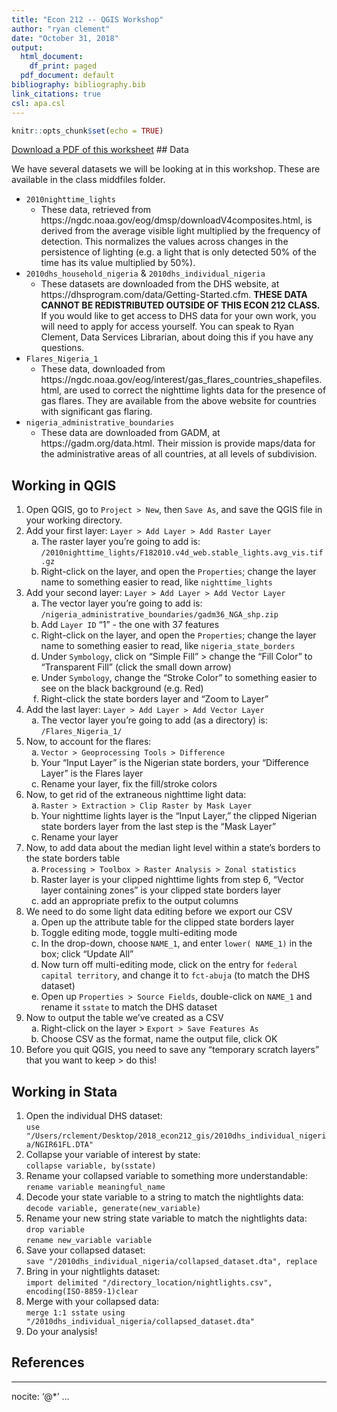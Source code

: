 ```yaml
---
title: "Econ 212 -- QGIS Workshop"
author: "ryan clement"
date: "October 31, 2018"
output:
  html_document:
    df_print: paged
  pdf_document: default
bibliography: bibliography.bib
link_citations: true
csl: apa.csl
---
```


```r
knitr::opts_chunk$set(echo = TRUE)
```

[Download a PDF of this worksheet](https://rkclement.github.io/files/2018F_econ0212_qgis_worksheet.pdf)
## Data

We have several datasets we will be looking at in this workshop. These are available in the class middfiles folder.

- `2010nighttime_lights`
  - These data, retrieved from https://ngdc.noaa.gov/eog/dmsp/downloadV4composites.html, is derived from the average visible light multiplied by the frequency of detection. This normalizes the values across changes in the persistence of lighting (e.g. a light that is only detected 50% of the time has its value multiplied by 50%).

- `2010dhs_household_nigeria` & `2010dhs_individual_nigeria`
  - These datasets are downloaded from the DHS website, at https://dhsprogram.com/data/Getting-Started.cfm. **THESE DATA CANNOT BE REDISTRIBUTED OUTSIDE OF THIS ECON 212 CLASS.** If you would like to get access to DHS data for your own work, you will need to apply for access yourself. You can speak to Ryan Clement, Data Services Librarian, about doing this if you have any questions.
  
- `Flares_Nigeria_1`
  - These data, downloaded from https://ngdc.noaa.gov/eog/interest/gas_flares_countries_shapefiles.html, are used to correct the nighttime lights data for the presence of gas flares. They are available from the above website for countries with significant gas flaring.
  
- `nigeria_administrative_boundaries`
  - These data are downloaded from GADM, at https://gadm.org/data.html. Their mission is provide maps/data for the administrative areas of all countries, at all levels of subdivision.

## Working in QGIS
1. Open QGIS, go to `Project > New`, then `Save As`, and save the QGIS file in your working directory.
2. Add your first layer: `Layer > Add Layer > Add Raster Layer`
    a. The raster layer you're going to add is:  
    `/2010nighttime_lights/F182010.v4d_web.stable_lights.avg_vis.tif.gz`
    b. Right-click on the layer, and open the `Properties`; change the layer name to something easier to read, like `nighttime_lights`
3. Add your second layer: `Layer > Add Layer > Add Vector Layer`
    a. The vector layer you're going to add is:  
    `/nigeria_administrative_boundaries/gadm36_NGA_shp.zip`
    b. Add `Layer ID` "1" - the one with 37 features
    c. Right-click on the layer, and open the `Properties`; change the layer name to something easier to read, like `nigeria_state_borders`
    d. Under `Symbology`, click on "Simple Fill" > change the "Fill Color" to "Transparent Fill" (click the small down arrow)
    e. Under `Symbology`, change the "Stroke Color" to something easier to see on the black background (e.g. Red)
    f. Right-click the state borders layer and "Zoom to Layer"
4. Add the last layer: `Layer > Add Layer > Add Vector Layer`
    a. The vector layer you're going to add (as a directory) is:  
    `/Flares_Nigeria_1/`
5. Now, to account for the flares:
    a. `Vector > Geoprocessing Tools > Difference`
    b. Your "Input Layer" is the Nigerian state borders, your "Difference Layer" is the Flares layer
    c. Rename your layer, fix the fill/stroke colors
6. Now, to get rid of the extraneous nighttime light data:
    a. `Raster > Extraction > Clip Raster by Mask Layer`
    b. Your nighttime lights layer is the "Input Layer," the clipped Nigerian state borders layer from the last step is the "Mask Layer"
    c. Rename your layer
7. Now, to add data about the median light level within a state's borders to the state borders table
    a. `Processing > Toolbox > Raster Analysis > Zonal statistics`
    b. Raster layer is your clipped nighttime lights from step 6, "Vector layer containing zones" is your clipped state borders layer
    c. add an appropriate prefix to the output columns
8. We need to do some light data editing before we export our CSV
    a. Open up the attribute table for the clipped state borders layer
    b. Toggle editing mode, toggle multi-editing mode
    c. In the drop-down, choose `NAME_1`, and enter `lower( NAME_1)` in the box; click "Update All"
    d. Now turn off multi-editing mode, click on the entry for `federal capital territory`, and change it to `fct-abuja` (to match the DHS dataset)
    e. Open up `Properties > Source Fields`, double-click on `NAME_1` and rename it `sstate` to match the DHS dataset
9. Now to output the table we've created as a CSV
    a. Right-click on the layer > `Export > Save Features As`
    b. Choose CSV as the format, name the output file, click OK
9. Before you quit QGIS, you need to save any "temporary scratch layers" that you want to keep > do this!

## Working in Stata
1. Open the individual DHS dataset:  
`use "/Users/rclement/Desktop/2018_econ212_gis/2010dhs_individual_nigeria/NGIR61FL.DTA"`
2. Collapse your variable of interest by state:  
`collapse variable, by(sstate)`
3. Rename your collapsed variable to something more understandable:  
`rename variable meaningful_name`
4. Decode your state variable to a string to match the nightlights data:  
`decode variable, generate(new_variable)`
5. Rename your new string state variable to match the nightlights data:  
`drop variable`  
`rename new_variable variable`
6. Save your collapsed dataset:  
`save "/2010dhs_individual_nigeria/collapsed_dataset.dta", replace`
7. Bring in your nightlights dataset:  
`import delimited "/directory_location/nightlights.csv", encoding(ISO-8859-1)clear`
8. Merge with your collapsed data:  
`merge 1:1 sstate using "/2010dhs_individual_nigeria/collapsed_dataset.dta"`
9. Do your analysis!

## References

---
nocite: '@*'
...
